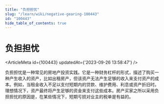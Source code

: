 ```yaml
---
title: "负担担忧"
slug: "/learn/wiki/negative-gearing-100443"
id: "100443"
hide_table_of_contents: true
---
```



# 负担担忧

<ArticleMeta id={100443} updatedAt={'2023-09-26 13:58:47'} />
<div className='border-solid border-b border-t-0 my-4 border-[var(--ifm-color-gray-300)]' />

负担担忧是一种常见的房地产投资实践。它是一种财务杠杆的形式，描述了购买一种产生收入的资产，比如出租房产，但该资产无法产生足够的收入来支付资产的成本。例如，当租金收入不足以支付短期内的贷款、维护费用、利息或资产折旧时。理想情况下，资产最终将产生足够的资金来支付这些成本。房产买家之所以采用负担担忧的原因是，在某些情况下，短期亏损对业主的税单是有益的。
